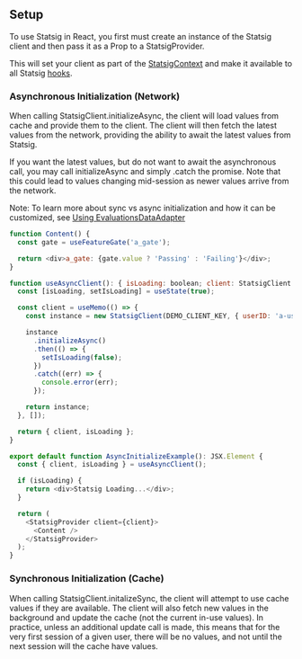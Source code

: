 

## Setup

To use Statsig in React, you first must create an instance of the Statsig client and then pass it as a Prop to a StatsigProvider.

This will set your client as part of the [StatsigContext](https://github.com/statsig-io/js-client-monorepo/blob/main/packages/react-bindings/src/StatsigContext.ts) and make it available to all Statsig [hooks](#hooks).

### Asynchronous Initialization (Network)

When calling StatsigClient.initializeAsync, the client will load values from cache and provide them to the client. The client will then fetch the latest values from the network, providing the ability to await the latest values from Statsig.

If you want the latest values, but do not want to await the asynchronous call, you may call initializeAsync and simply .catch the promise. Note that this could lead to values changing mid-session as newer values arrive from the network.

Note: To learn more about sync vs async initialization and how it can be customized, see [Using EvaluationsDataAdapter](/client/javascript-sdk/using-evaluations-data-adapter)


```js
function Content() {
  const gate = useFeatureGate('a_gate');

  return <div>a_gate: {gate.value ? 'Passing' : 'Failing'}</div>;
}

function useAsyncClient(): { isLoading: boolean; client: StatsigClient } {
  const [isLoading, setIsLoading] = useState(true);

  const client = useMemo(() => {
    const instance = new StatsigClient(DEMO_CLIENT_KEY, { userID: 'a-user' });

    instance
      .initializeAsync()
      .then(() => {
        setIsLoading(false);
      })
      .catch((err) => {
        console.error(err);
      });

    return instance;
  }, []);

  return { client, isLoading };
}

export default function AsyncInitializeExample(): JSX.Element {
  const { client, isLoading } = useAsyncClient();

  if (isLoading) {
    return <div>Statsig Loading...</div>;
  }

  return (
    <StatsigProvider client={client}>
      <Content />
    </StatsigProvider>
  );
}
```


### Synchronous Initialization (Cache)

When calling StatsigClient.initalizeSync, the client will attempt to use cache values if they are available. The client will also fetch new values in the background and update the cache (not the current in-use values). In practice, unless an additional update call is made, this means that for the very first session of a given user, there will be no values, and not until the next session will the cache have values.

<GitHubEmbed url="https://raw.githubusercontent.com/statsig-io/js-client-monorepo/main/samples/react/src/samples/react-precomp/sample-react-precomp-initialize.tsx" />
